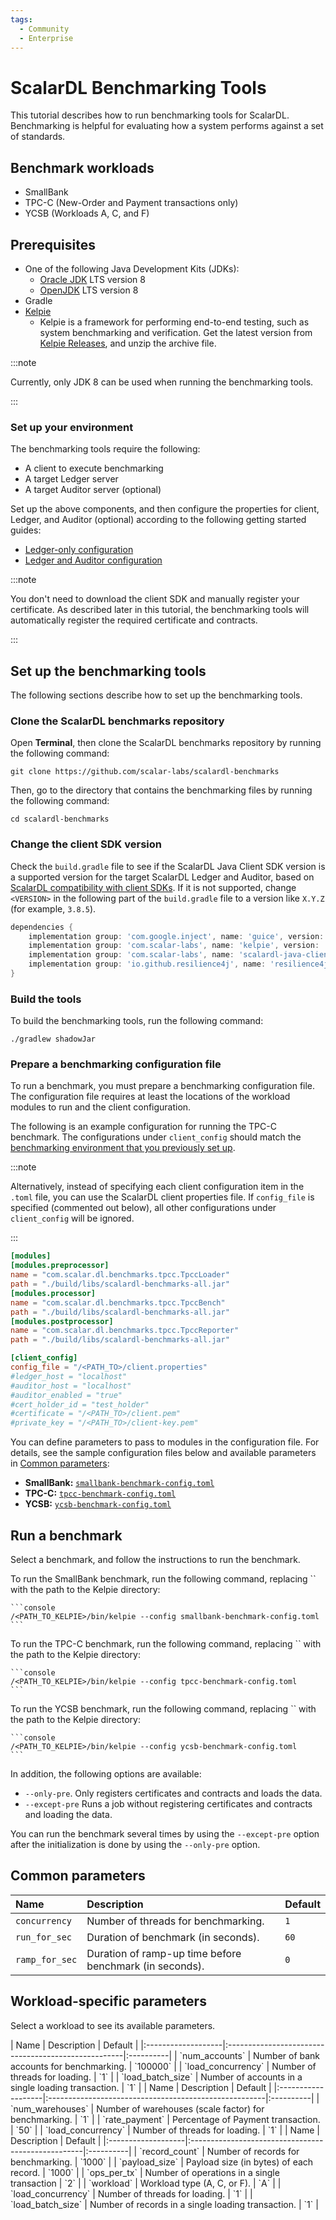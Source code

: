 ```yaml
---
tags:
  - Community
  - Enterprise
---
```


# ScalarDL Benchmarking Tools


This tutorial describes how to run benchmarking tools for ScalarDL. Benchmarking is helpful for evaluating how a system performs against a set of standards.

## Benchmark workloads

- SmallBank
- TPC-C (New-Order and Payment transactions only)
- YCSB (Workloads A, C, and F)

## Prerequisites

- One of the following Java Development Kits (JDKs):
  - [Oracle JDK](https://www.oracle.com/java/technologies/downloads/) LTS version 8
  - [OpenJDK](https://openjdk.org/install/) LTS version 8
- Gradle
- [Kelpie](https://github.com/scalar-labs/kelpie)
  - Kelpie is a framework for performing end-to-end testing, such as system benchmarking and verification. Get the latest version from [Kelpie Releases](https://github.com/scalar-labs/kelpie/releases), and unzip the archive file.

:::note

Currently, only JDK 8 can be used when running the benchmarking tools.

:::

### Set up your environment

The benchmarking tools require the following:

- A client to execute benchmarking
- A target Ledger server
- A target Auditor server (optional)

Set up the above components, and then configure the properties for client, Ledger, and Auditor (optional) according to the following getting started guides:

- [Ledger-only configuration](../getting-started.mdx)
- [Ledger and Auditor configuration](../getting-started-auditor.mdx)

:::note

You don't need to download the client SDK and manually register your certificate. As described later in this tutorial, the benchmarking tools will automatically register the required certificate and contracts.

:::

## Set up the benchmarking tools

The following sections describe how to set up the benchmarking tools.

### Clone the ScalarDL benchmarks repository

Open **Terminal**, then clone the ScalarDL benchmarks repository by running the following command:

```console
git clone https://github.com/scalar-labs/scalardl-benchmarks
```

Then, go to the directory that contains the benchmarking files by running the following command:

```console
cd scalardl-benchmarks
```

### Change the client SDK version

Check the `build.gradle` file to see if the ScalarDL Java Client SDK version is a supported version for the target ScalarDL Ledger and Auditor, based on [ScalarDL compatibility with client SDKs](../compatibility.mdx). If it is not supported, change `<VERSION>` in the following part of the `build.gradle` file to a version like `X.Y.Z` (for example, `3.8.5`).

```gradle
dependencies {
    implementation group: 'com.google.inject', name: 'guice', version: '5.0.1'
    implementation group: 'com.scalar-labs', name: 'kelpie', version: '1.2.3'
    implementation group: 'com.scalar-labs', name: 'scalardl-java-client-sdk', version: '<VERSION>'
    implementation group: 'io.github.resilience4j', name: 'resilience4j-retry', version: '1.3.1'
}
```

### Build the tools

To build the benchmarking tools, run the following command:

```console
./gradlew shadowJar
```

### Prepare a benchmarking configuration file

To run a benchmark, you must prepare a benchmarking configuration file. The configuration file requires at least the locations of the workload modules to run and the client configuration.

The following is an example configuration for running the TPC-C benchmark. The configurations under `client_config` should match the [benchmarking environment that you previously set up](#set-up-your-environment).

:::note

Alternatively, instead of specifying each client configuration item in the `.toml` file, you can use the ScalarDL client properties file. If `config_file` is specified (commented out below), all other configurations under `client_config` will be ignored.

:::

```toml
[modules]
[modules.preprocessor]
name = "com.scalar.dl.benchmarks.tpcc.TpccLoader"
path = "./build/libs/scalardl-benchmarks-all.jar"
[modules.processor]
name = "com.scalar.dl.benchmarks.tpcc.TpccBench"
path = "./build/libs/scalardl-benchmarks-all.jar"
[modules.postprocessor]
name = "com.scalar.dl.benchmarks.tpcc.TpccReporter"
path = "./build/libs/scalardl-benchmarks-all.jar"

[client_config]
config_file = "/<PATH_TO>/client.properties"
#ledger_host = "localhost"
#auditor_host = "localhost"
#auditor_enabled = "true"
#cert_holder_id = "test_holder"
#certificate = "/<PATH_TO>/client.pem"
#private_key = "/<PATH_TO>/client-key.pem"
```

You can define parameters to pass to modules in the configuration file. For details, see the sample configuration files below and available parameters in [Common parameters](#common-parameters):

- **SmallBank:** [`smallbank-benchmark-config.toml`](https://github.com/scalar-labs/scalardl-benchmarks/blob/master/smallbank-benchmark-config.toml)
- **TPC-C:** [`tpcc-benchmark-config.toml`](https://github.com/scalar-labs/scalardl-benchmarks/blob/master/tpcc-benchmark-config.toml)
- **YCSB:** [`ycsb-benchmark-config.toml`](https://github.com/scalar-labs/scalardl-benchmarks/blob/master/ycsb-benchmark-config.toml)

## Run a benchmark

Select a benchmark, and follow the instructions to run the benchmark.

<Tabs groupId="benchmarks" queryString>
  <TabItem value="SmallBank" label="SmallBank" default>
    To run the SmallBank benchmark, run the following command, replacing `<PATH_TO_KELPIE>` with the path to the Kelpie directory:

    ```console
    /<PATH_TO_KELPIE>/bin/kelpie --config smallbank-benchmark-config.toml
    ```
  </TabItem>
  <TabItem value="TPC-C" label="TPC-C">
    To run the TPC-C benchmark, run the following command, replacing `<PATH_TO_KELPIE>` with the path to the Kelpie directory:

    ```console
    /<PATH_TO_KELPIE>/bin/kelpie --config tpcc-benchmark-config.toml
    ```
  </TabItem>
  <TabItem value="YCSB" label="YCSB">
    To run the YCSB benchmark, run the following command, replacing `<PATH_TO_KELPIE>` with the path to the Kelpie directory:

    ```console
    /<PATH_TO_KELPIE>/bin/kelpie --config ycsb-benchmark-config.toml
    ```
  </TabItem>
</Tabs>

In addition, the following options are available:

- `--only-pre`. Only registers certificates and contracts and loads the data.
- `--except-pre` Runs a job without registering certificates and contracts and loading the data.

You can run the benchmark several times by using the `--except-pre` option after the initialization is done by using the `--only-pre` option.

## Common parameters

| Name           | Description                                             | Default   |
|:---------------|:--------------------------------------------------------|:----------|
| `concurrency`  | Number of threads for benchmarking.                     | `1`       |
| `run_for_sec`  | Duration of benchmark (in seconds).                     | `60`      |
| `ramp_for_sec` | Duration of ramp-up time before benchmark (in seconds). | `0`       |

## Workload-specific parameters

Select a workload to see its available parameters.

<Tabs groupId="benchmarks" queryString>
  <TabItem value="SmallBank" label="SmallBank" default>
    | Name               | Description                                         | Default   |
    |:-------------------|:----------------------------------------------------|:----------|
    | `num_accounts`     | Number of bank accounts for benchmarking.           | `100000`  |
    | `load_concurrency` | Number of threads for loading.                      | `1`       |
    | `load_batch_size`  | Number of accounts in a single loading transaction. | `1`       |
  </TabItem>
  <TabItem value="TPC-C" label="TPC-C">
    | Name               | Description                                           | Default   |
    |:-------------------|:------------------------------------------------------|:----------|
    | `num_warehouses`   | Number of warehouses (scale factor) for benchmarking. | `1`       |
    | `rate_payment`     | Percentage of Payment transaction.                    | `50`      |
    | `load_concurrency` | Number of threads for loading.                        | `1`       |
  </TabItem>
  <TabItem value="YCSB" label="YCSB">
    | Name               | Description                                        | Default   |
    |:-------------------|:---------------------------------------------------|:----------|
    | `record_count`     | Number of records for benchmarking.                | `1000`    |
    | `payload_size`     | Payload size (in bytes) of each record.            | `1000`    |
    | `ops_per_tx`       | Number of operations in a single transaction       | `2`       |
    | `workload`         | Workload type (A, C, or F).                        | `A`       |
    | `load_concurrency` | Number of threads for loading.                     | `1`       |
    | `load_batch_size`  | Number of records in a single loading transaction. | `1`       |
  </TabItem>
</Tabs>
